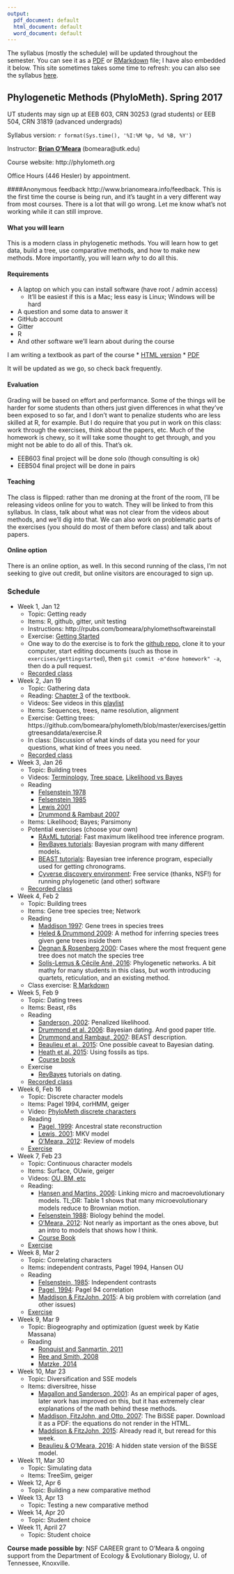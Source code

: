 ```yaml
---
output:
  pdf_document: default
  html_document: default
  word_document: default
---
```

The syllabus (mostly the schedule) will be updated throughout the semester. You can see it as a [PDF](https://github.com/bomeara/phylometh/raw/master/other/Syllabus.pdf) or [RMarkdown](https://github.com/bomeara/phylometh/blob/master/other/Syllabus.Rmd) file; I have also embedded it below. This site sometimes takes some time to refresh: you can also see the syllabus [here](http://rpubs.com/bomeara/phylomethsyllabus).


## Phylogenetic Methods (PhyloMeth). Spring 2017

UT students may sign up at EEB 603, CRN 30253 (grad students) or EEB 504, CRN 31819 (advanced undergrads)

Syllabus version: `r format(Sys.time(), '%I:%M %p, %d %B, %Y')`

Instructor: **[Brian O'Meara](http://www.brianomeara.info)** (bomeara@utk.edu)

Course website: http://phylometh.org

Office Hours (446 Hesler) by appointment.

####Anonymous feedback
http://www.brianomeara.info/feedback. This is the first time the course is being run, and it's taught in a very different way from most courses. There is a lot that will go wrong. Let me know what's not working while it can still improve.

#### What you will learn
This is a modern class in phylogenetic methods. You will learn how to get data, build a tree, use comparative methods, and how to make new methods. More importantly, you will learn _why_ to do all this.

#### Requirements
* A laptop on which you can install software (have root / admin access)
    + It'll be easiest if this is a Mac; less easy is Linux; Windows will be hard
* A question and some data to answer it
* GitHub account
* Gitter
* R
* And other software we'll learn about during the course

I am writing a textbook as part of the course
* [HTML version](https://bookdown.org/bomeara/comparative-methods/)
* [PDF](https://bookdown.org/bomeara/comparative-methods/comparative-methods.pdf)

It will be updated as we go, so check back frequently.

#### Evaluation
Grading will be based on effort and performance. Some of the things will be harder for some students than others just given differences in what they've been exposed to so far, and I don't want to penalize students who are less skilled at R, for example. But I do require that you put in work on this class: work through the exercises, think about the papers, etc. Much of the homework is chewy, so it will take some thought to get through, and you might not be able to do all of this. That's ok.

* EEB603 final project will be done solo (though consulting is ok)
* EEB504 final project will be done in pairs

#### Teaching
The class is flipped: rather than me droning at the front of the room, I'll be releasing videos online for you to watch. They will be linked to from this syllabus. In class, talk about what was not clear from the videos about methods, and we'll dig into that. We can also work on problematic parts of the exercises (you should do most of them before class) and talk about papers.

#### Online option
There is an online option, as well. In this second running of the class, I'm not seeking to give out credit, but online visitors are encouraged to sign up.

### Schedule

* Week 1, Jan 12
    + Topic: Getting ready
    + Items: R, github, gitter, unit testing
    + Instructions: http://rpubs.com/bomeara/phylomethsoftwareinstall
    + Exercise: [Getting Started](https://github.com/bomeara/phylometh/blob/master/exercises/gettingstarted/GettingStarted.Rmd)
    + One way to do the exercise is to fork the [github repo](https://github.com/bomeara/phylometh), clone it to your computer, start editing documents (such as those in `exercises/gettingstarted`), then `git commit -m"done homework" -a`, then do a pull request.
    + [Recorded class](https://www.youtube.com/watch?v=D_AXmSIvgr0&t=1s)

* Week 2, Jan 19
    + Topic: Gathering data
    + Reading: [Chapter 3](https://bookdown.org/bomeara/comparative-methods/getting-data-and-trees-into-r.html) of the textbook.
    + Videos: See videos in this [playlist](https://www.youtube.com/playlist?list=PLrJfyqNDuTkMx_1OV_97S0jgdfmHfQ48x)
    + Items: Sequences, trees, name resolution, alignment
    + Exercise: Getting trees: https://github.com/bomeara/phylometh/blob/master/exercises/gettingtreesanddata/exercise.R
    + In class: Discussion of what kinds of data you need for your questions, what kind of trees you need.
    + [Recorded class](https://www.youtube.com/watch?v=KQNppZctCNI)

* Week 3, Jan 26
    + Topic: Building trees
    + Videos: [Terminology](https://www.youtube.com/watch?v=XSp1gEKNuIo), [Tree space](https://www.youtube.com/watch?v=SQw9ZWFp178), [Likelihood vs Bayes](https://youtu.be/xOADfntkBrs)
    + Reading
        + [Felsenstein 1978](https://www.mendeley.com/catalog/cases-parsimony-compatibility-methods-positively-misleading/)
        + [Felsenstein 1985](https://www.mendeley.com/catalog/confidence-limits-phylogenies-approach-using-bootstrap-55/)
        + [Lewis 2001](https://www.mendeley.com/catalog/phylogenetic-systematics-turns-new-leaf/)
        + [Drummond & Rambaut 2007](https://www.mendeley.com/catalog/beast-bayesian-evolutionary-analysis-sampling-trees-1/)
    + Items: Likelihood; Bayes; Parsimony
    + Potential exercises (choose your own)
        + [RAxML tutorial](http://sco.h-its.org/exelixis/web/software/raxml/hands_on.html): Fast maximum likelihood tree inference program.
        + [RevBayes tutorials](https://revbayes.github.io/tutorials.html): Bayesian program with many different models.
        + [BEAST tutorials](http://treethinkers.org/tutorials/divergence-time-estimation-using-beast/): Bayesian tree inference program, especially used for getting chronograms.
        + [Cyverse discovery environment](https://de.cyverse.org/de/): Free service (thanks, NSF!) for running phylogenetic (and other) software
    + [Recorded class](https://www.youtube.com/watch?v=0Vo9LJgRR0Y)
        

* Week 4, Feb 2
    + Topic: Building trees
    + Items: Gene tree species tree; Network
    + Reading
        + [Maddison 1997](https://doi.org/10.1093/sysbio/46.3.523): Gene trees in species trees
        + [Heled & Drummond 2009](https://doi.org/10.1093/molbev/msp274): A method for inferring species trees given gene trees inside them
        + [Degnan & Rosenberg 2000](http://dx.doi.org/10.1016/j.tree.2009.01.009): Cases where the most frequent gene tree does not match the species tree
        + [Solís-Lemus & Cécile Ané, 2016](http://dx.doi.org/10.1371/journal.pgen.1005896): Phylogenetic networks. A bit mathy for many students in this class, but worth introducing quartets, reticulation, and an existing method.
    + Class exercise: [R Markdown](https://raw.githubusercontent.com/bomeara/ComparativeMethodsInR/master/95_GeneTreeSpeciesTree.Rmd)
    

* Week 5, Feb 9
    + Topic: Dating trees
    + Items: Beast, r8s
    + Reading
        + [Sanderson, 2002](http://dx.doi.org/10.1093/oxfordjournals.molbev.a003974): Penalized likelihood.
        + [Drummond et al. 2006](http://dx.doi.org/10.1371/journal.pbio.0040088): Bayesian dating. And good paper title.
        + [Drummond and Rambaut, 2007](http://dx.doi.org/10.1186/1471-2148-7-214): BEAST description.
        + [Beaulieu et al., 2015](http://dx.doi.org/10.1093/sysbio/syv027): One possible caveat to Bayesian dating.
        + [Heath et al. 2015](http://www.pnas.org/content/111/29/E2957.short): Using fossils as tips.
        + [Course book](https://bookdown.org/bomeara/comparative-methods/dating.html)
    + Exercise
        + [RevBayes](http://revbayes.github.io/tutorials.html) tutorials on dating. 
    + [Recorded class](https://www.youtube.com/watch?v=FI2rcVLEu34)

* Week 6, Feb 16
    + Topic: Discrete character models
    + Items: Pagel 1994, corHMM, geiger
    + Video: [PhyloMeth discrete characters](https://youtu.be/0OWX6WMNQ3o?list=PLrJfyqNDuTkOzbZfsM_xIkNIBjF7zmVP4)
    + Reading
        + [Pagel, 1999](https://doi.org/10.1080/106351599260184): Ancestral state reconstruction
        + [Lewis, 2001](https://doi.org/10.1080/106351501753462876): MKV model
        + [O'Meara, 2012](https://doi.org/10.1146/annurev-ecolsys-110411-160331): Review of models
    + [Exercise](https://github.com/bomeara/phylometh/tree/master/exercises/discrete)


* Week 7, Feb 23
    + Topic: Continuous character models
    + Items: Surface, OUwie, geiger
    + Videos: [OU, BM, etc](https://youtu.be/awN_VBv8reU?list=PLRyq_4VPZ9g9-pxqGRLJjE1FcqNvnC-gg)
    + Reading:
        + [Hansen and Martins, 2006](http://www.jstor.org/stable/2410878): Linking micro and macroevolutionary models. TL;DR: Table 1 shows that many microevolutionary models reduce to Brownian motion.
        + [Felsenstein 1988](http://www.annualreviews.org/doi/abs/10.1146/annurev.es.19.110188.002305?journalCode=ecolsys.1): Biology behind the model.
        + [O'Meara, 2012](https://doi.org/10.1146/annurev-ecolsys-110411-160331): Not nearly as important as the ones above, but an intro to models that shows how I think.
        + [Course Book](https://bookdown.org/bomeara/comparative-methods/brownian-motion-and-correlations.html)
    + [Exercise](https://github.com/bomeara/phylometh/tree/master/exercises/continuous)


* Week 8, Mar 2
    + Topic: Correlating characters
    + Items: independent contrasts, Pagel 1994, Hansen OU
    + Reading
        + [Felsenstein, 1985](http://dx.doi.org/10.1086/284325): Independent contrasts
        + [Pagel, 1994](http://dx.doi.org/10.1098/rspb.1994.0006): Pagel 94 correlation
        + [Maddison & FitzJohn, 2015](https://academic.oup.com/sysbio/article-lookup/doi/10.1093/sysbio/syu070): A big problem with correlation (and other issues)
    + [Exercise](https://github.com/bomeara/phylometh/tree/master/exercises/correlations)


* Week 9, Mar 9
    + Topic: Biogeography and optimization (guest week by Katie Massana)
    + Reading
      + [Ronquist and Sanmartin, 2011](http://www.annualreviews.org/doi/abs/10.1146/annurev-ecolsys-102209-144710)
      + [Ree and Smith, 2008](https://academic.oup.com/sysbio/article/57/1/4/1703014/Maximum-Likelihood-Inference-of-Geographic-Range)
      + [Matzke, 2014](http://dx.doi.org/10.1093/sysbio/syu056)


* Week 10, Mar 23
    + Topic: Diversification and SSE models
    + Items: diversitree, hisse
        + [Magallon and Sanderson, 2001](http://dx.doi.org/10.1554/0014-3820(2001)055[1762:ADRIAC]2.0.CO;2): As an empirical paper of ages, later work has improved on this, but it has extremely clear explanations of the math behind these methods.
        + [Maddison, FitzJohn, and Otto, 2007](https://doi.org/10.1080/10635150701607033): The BiSSE paper. Download it as a PDF: the equations do not render in the HTML.
        + [Maddison & FitzJohn, 2015](https://academic.oup.com/sysbio/article-lookup/doi/10.1093/sysbio/syu070): Already read it, but reread for this week.
        + [Beaulieu & O'Meara, 2016](https://doi.org/10.1093/sysbio/syw022): A hidden state version of the BiSSE model.


* Week 11, Mar 30
    + Topic: Simulating data
    + Items: TreeSim, geiger
    
* Week 12, Apr 6
    + Topic: Building a new comparative method

* Week 13, Apr 13
    + Topic: Testing a new comparative method

* Week 14, Apr 20
    + Topic: Student choice

* Week 11, April 27
    + Topic: Student choice

**Course made possible by**:  NSF CAREER grant to O'Meara & ongoing support from the Department of Ecology & Evolutionary Biology, U. of Tennessee, Knoxville.